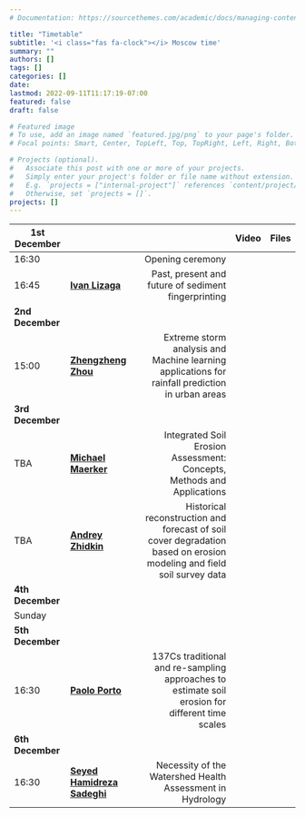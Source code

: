 ```yaml
---
# Documentation: https://sourcethemes.com/academic/docs/managing-content/

title: "Timetable"
subtitle: '<i class="fas fa-clock"></i> Moscow time'
summary: ""
authors: []
tags: []
categories: []
date: 
lastmod: 2022-09-11T11:17:19-07:00
featured: false
draft: false

# Featured image
# To use, add an image named `featured.jpg/png` to your page's folder.
# Focal points: Smart, Center, TopLeft, Top, TopRight, Left, Right, BottomLeft, Bottom, BottomRight.

# Projects (optional).
#   Associate this post with one or more of your projects.
#   Simply enter your project's folder or file name without extension.
#   E.g. `projects = ["internal-project"]` references `content/project/deep-learning/index.md`.
#   Otherwise, set `projects = []`.
projects: []
---
```



| 1st December |||Video|Files|
|----------|:-------------|------------------:|--:|--:|
| 16:30 |    |  Opening ceremony|||
| 16:45 |  **[Ivan Lizaga](/authors/lizaga/)**  |  Past, present and future of sediment fingerprinting| **<i class="fab fa-youtube"></i>** | **<i class="fas fa-file-pdf"></i>** |
| **2nd December** |
| 15:00 |  **[Zhengzheng Zhou](/authors/zhou/)**  |  Extreme storm analysis and Machine learning applications for rainfall prediction in urban areas| **<i class="fab fa-youtube"></i>** | **<i class="fas fa-file-pdf"></i>** |
| **3rd December** |
| TBA |  **[Michael Maerker](/authors/maercker/)**  |  Integrated Soil Erosion Assessment: Concepts, Methods and Applications| **<i class="fab fa-youtube"></i>** | **<i class="fas fa-file-pdf"></i>** |
| TBA |  **[Andrey Zhidkin](/authors/zhidkin/)**  |  Historical reconstruction and forecast of soil cover degradation based on erosion modeling and field soil survey data| **<i class="fab fa-youtube"></i>** | **<i class="fas fa-file-pdf"></i>** |
| **4th December** |
|Sunday|||
| **5th December** |
| 16:30 |  **[Paolo Porto](/authors/porto/)**  | 137Cs traditional and re-sampling approaches to estimate soil erosion for different time scales| **<i class="fab fa-youtube"></i>** | **<i class="fas fa-file-pdf"></i>** |
| **6th December** |
| 16:30 |  **[Seyed Hamidreza Sadeghi](/authors/sadeghi/)**  |  Necessity of the Watershed Health Assessment in Hydrology| **<i class="fab fa-youtube"></i>** | **<i class="fas fa-file-pdf"></i>** |
